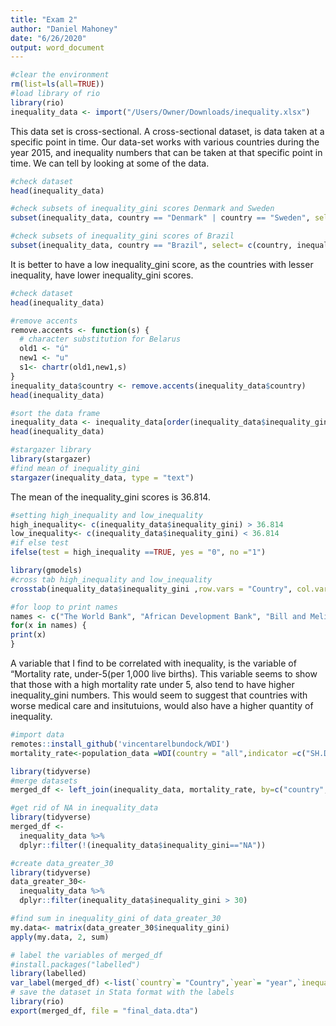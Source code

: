---
title: "Exam 2"
author: "Daniel Mahoney"
date: "6/26/2020"
output: word_document
---

```{r}
#clear the environment
rm(list=ls(all=TRUE))
#load library of rio
library(rio)
inequality_data <- import("/Users/Owner/Downloads/inequality.xlsx")
```

This data set is cross-sectional. A cross-sectional dataset, is data taken at a specific point in time. Our data-set works with various countries during the year 2015, and inequality numbers that can be taken at that specific point in time. We can tell by looking at some of the data.

```{r}
#check dataset
head(inequality_data)
```

```{r}
#check subsets of inequality_gini scores Denmark and Sweden
subset(inequality_data, country == "Denmark" | country == "Sweden", select= c(country, inequality_gini))
```

```{r}
#check subsets of inequality_gini scores of Brazil
subset(inequality_data, country == "Brazil", select= c(country, inequality_gini))
```

It is better to have a low inequality_gini score, as the countries with lesser inequality, have lower inequality_gini scores.

```{r}
#check dataset
head(inequality_data)
```

```{r}
#remove accents
remove.accents <- function(s) {
  # character substitution for Belarus
  old1 <- "ú"
  new1 <- "u"
  s1<- chartr(old1,new1,s) 
}
inequality_data$country <- remove.accents(inequality_data$country)
head(inequality_data)
```

```{r}
#sort the data frame
inequality_data <- inequality_data[order(inequality_data$inequality_gini),]
head(inequality_data)
```

```{r}
#stargazer library
library(stargazer)
#find mean of inequality_gini
stargazer(inequality_data, type = "text")
```

The mean of the inequality_gini scores is 36.814.

```{r}
#setting high_inequality and low_inequality
high_inequality<- c(inequality_data$inequality_gini) > 36.814
low_inequality<- c(inequality_data$inequality_gini) < 36.814
#if else test
ifelse(test = high_inequality ==TRUE, yes = "0", no ="1")
```

```{r}
library(gmodels)
#cross tab high_inequality and low_inequality
crosstab(inequality_data$inequality_gini ,row.vars = "Country", col.vars = "number of observations", type="mean")
```

```{r}
#for loop to print names
names <- c("The World Bank", "African Development Bank", "Bill and Melinda Gates Foundation")
for(x in names) {
print(x)
}
```

A variable that I find to be correlated with inequality, is the variable of "Mortality rate, under-5(per 1,000 live births). This variable seems to show that those with a high mortality rate under 5, also tend to have higher inequality_gini numbers. This would seem to suggest that countries with worse medical care and insitutuions, would also have a higher quantity of inequality.

```{r}
#import data
remotes::install_github('vincentarelbundock/WDI')
mortality_rate<-population_data =WDI(country = "all",indicator =c("SH.DYN.MORT"),start = 2015, end = 2015, extra = FALSE, cache = NULL)

```

```{r}
library(tidyverse)
#merge datasets
merged_df <- left_join(inequality_data, mortality_rate, by=c("country", "year") )
```



```{r}
#get rid of NA in inequality_data
library(tidyverse)
merged_df <- 
  inequality_data %>% 
  dplyr::filter(!(inequality_data$inequality_gini=="NA"))
```

```{r}
#create data_greater_30
library(tidyverse)
data_greater_30<- 
  inequality_data %>% 
  dplyr::filter(inequality_data$inequality_gini > 30)
```

```{r}
#find sum in inequality_gini of data_greater_30
my.data<- matrix(data_greater_30$inequality_gini)
apply(my.data, 2, sum)
```
```{r}
# label the variables of merged_df
#install.packages("labelled")
library(labelled)
var_label(merged_df) <-list(`country`= "Country",`year`= "year",`inequality_gini`= "mortality rate under 5")
# save the dataset in Stata format with the labels
library(rio)
export(merged_df, file = "final_data.dta")
```
